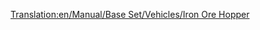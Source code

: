 [[Translation:en/Manual/Base Set/Vehicles/Iron Ore Hopper]]
{{hu/Navbox Vagonok}}
{{hu/Vagonok|Name=Vasércszállító vagon
|Picture=[[File:en/Ironorehopper.png]]
|NormalCost=£1,398 ($2,796)
|NormalWeight=19 / 49 t
|NormalCapacity=30 tonna vasérc
|MonoCost=£1,398 ($2,796)
|MonoWeight=19 / 54 t
|MonoCapacity=35 tonna vasérc
|MagCost=£1,398 ($2,796)
|MagWeight=19 / 56 t
|MagCapacity=37 tonna vasérc
|Description=Rakományához, a [[hu/Manual/Base Set/Economy/Vasérc|vasérchez]] hasonlóan csak [[hu/Manual/Éghajlatok#Mérsékelt|mérsékelt]] éghajlaton elérhető.
}}